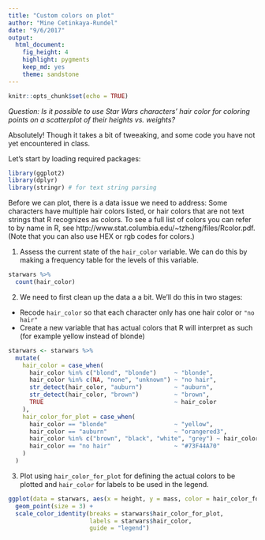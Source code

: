 ```yaml
---
title: "Custom colors on plot"
author: "Mine Cetinkaya-Rundel"
date: "9/6/2017"
output: 
  html_document: 
    fig_height: 4
    highlight: pygments
    keep_md: yes
    theme: sandstone
---
```


```r
knitr::opts_chunk$set(echo = TRUE)
```

*Question: Is it possible to use Star Wars characters' hair color for coloring points on a scatterplot of their heights vs. weights?*

Absolutely! Though it takes a bit of tweeaking, and some code you have not yet encountered in class.

Let's start by loading required packages:

```r
library(ggplot2)
library(dplyr)
library(stringr) # for text string parsing
```

Before we can plot, there is a data issue we need to address: Some characters have multiple hair colors listed, or hair colors that are not text strings that R recognizes as colors. To see a full list of colors you can refer to by name in R, see http://www.stat.columbia.edu/~tzheng/files/Rcolor.pdf. (Note that you can also use HEX or rgb codes for colors.)

1. Assess the current state of the `hair_color` variable. We can do this by making a frequency table for the levels of this variable.

```r
starwars %>%
  count(hair_color)
```

2. We need to first clean up the data a a bit. We'll do this in two stages:

- Recode `hair_color` so that each character only has one hair color or `"no hair"`
- Create a new variable that has actual colors that R will interpret as such (for example yellow instead of blonde)

```r
starwars <- starwars %>%
  mutate(
    hair_color = case_when(
      hair_color %in% c("blond", "blonde")     ~ "blonde",
      hair_color %in% c(NA, "none", "unknown") ~ "no hair",
      str_detect(hair_color, "auburn")         ~ "auburn",
      str_detect(hair_color, "brown")          ~ "brown",
      TRUE                                     ~ hair_color
    ),
    hair_color_for_plot = case_when(
      hair_color == "blonde"                   ~ "yellow",
      hair_color == "auburn"                   ~ "orangered3",
      hair_color %in% c("brown", "black", "white", "grey") ~ hair_color,
      hair_color == "no hair"                  ~ "#73F44A70"
    )
  )
```

3. Plot using `hair_color_for_plot` for defining the actual colors to be plotted and `hair_color` for labels to be used in the legend.

```r
ggplot(data = starwars, aes(x = height, y = mass, color = hair_color_for_plot)) +
  geom_point(size = 3) +
  scale_color_identity(breaks = starwars$hair_color_for_plot, 
                       labels = starwars$hair_color, 
                       guide = "legend")
```